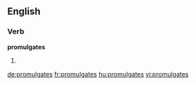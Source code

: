 ==English==

===Verb===
'''promulgates'''

# {{en-third-person singular of|promulgate}}

[[de:promulgates]]
[[fr:promulgates]]
[[hu:promulgates]]
[[vi:promulgates]]